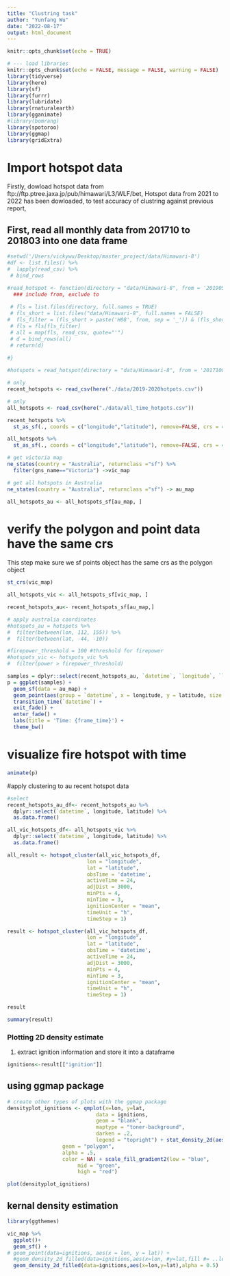 ```yaml
---
title: "Clustring task"
author: "Yunfang Wu"
date: "2022-08-17"
output: html_document
---
```


```r
knitr::opts_chunk$set(echo = TRUE)
```

```r
# --- load libraries
knitr::opts_chunk$set(echo = FALSE, message = FALSE, warning = FALSE)
library(tidyverse)
library(here)
library(sf)
library(furrr)
library(lubridate)
library(rnaturalearth)
library(gganimate)
#library(bomrang)
library(spotoroo)
library(ggmap)
library(gridExtra)
```
# Import hotspot data

Firstly, dowload hotspot data from ftp://ftp.ptree.jaxa.jp/pub/himawari/L3/WLF/bet, 
Hotspot data from 2021 to 2022 has been dowloaded,
to test accuracy of clustring against previous report, 
 
## First, read all monthly data from 201710 to 201803 into one data frame
```r
#setwd('/Users/vickywu/Desktop/master_project/data/Himawari-8')
#df <- list.files() %>% 
#  lapply(read_csv) %>% 
 # bind_rows 
```


```r
#read_hotspot <- function(directory = "data/Himawari-8", from = '20190501', to = '20190701'){
  ### include from, exclude to
  
 # fls = list.files(directory, full.names = TRUE)
 # fls_short = list.files("data/Himawari-8", full.names = FALSE)
#  fls_filter = (fls_short > paste('H08', from, sep = '_')) & (fls_short < paste('H08', to, sep = '_'))
 # fls = fls[fls_filter]
 # all = map(fls, read_csv, quote="'")
 # d = bind_rows(all)
 # return(d)
  
#}
```
```r
#hotspots = read_hotspot(directory = "data/Himawari-8", from = '20171001', to = '20180300')
```

```r
# only
recent_hotspots <- read_csv(here("./data/2019-2020hotpots.csv"))
```
```r
# only
all_hotspots <- read_csv(here("./data/all_time_hotpots.csv"))
```

```r
recent_hotspots %>% 
  st_as_sf(., coords = c("longitude","latitude"), remove=FALSE, crs = 4326)->recent_hotspots_sf

```

```r
all_hotspots %>% 
  st_as_sf(., coords = c("longitude","latitude"), remove=FALSE, crs = 4326)->all_hotspots_sf
```


```r
# get victoria map
ne_states(country = "Australia", returnclass ="sf") %>% 
  filter(gns_name=="Victoria") ->vic_map
```

```r
# get all hotspots in Australia
ne_states(country = "Australia", returnclass ="sf") -> au_map
```

```r
all_hotspots_au <- all_hotspots_sf[au_map, ]
```


# verify the polygon and point data have the same crs 
This step make sure we sf points object has the same crs as the polygon object

```r
st_crs(vic_map)
```


```r
all_hotspots_vic <- all_hotspots_sf[vic_map, ]
```

```r
recent_hotspots_au<- recent_hotspots_sf[au_map,]
```



```r
# apply australia coordinates 
#hotspots_au = hotspots %>%
#  filter(between(lon, 112, 155)) %>% 
#  filter(between(lat, -44, -10))
```

```r
#firepower_threshold = 100 #threshold for firepower
#hotspots_vic <- hotspots_vic %>%
#  filter(power > firepower_threshold)
```




```r
samples = dplyr::select(recent_hotspots_au, `datetime`, `longitude`, `latitude`, `power`)
p = ggplot(samples) +
  geom_sf(data = au_map) +
  geom_point(aes(group = `datetime`, x = longitude, y = latitude, size = power), color = 'red', alpha = 0.2) + 
  transition_time(`datetime`) +
  exit_fade() +
  enter_fade() +
  labs(title = 'Time: {frame_time}') +
  theme_bw()

```

# visualize fire hotspot with time
```r
animate(p)
```
#apply clustering to au recent hotspot data

```r
#select 
recent_hotspots_au_df<- recent_hotspots_au %>% 
  dplyr::select(`datetime`, longitude, latitude) %>% 
  as.data.frame()
```

```r
all_vic_hotspots_df<- all_hotspots_vic %>% 
  dplyr::select(`datetime`, longitude, latitude) %>% 
  as.data.frame()
```


```r
all_result <- hotspot_cluster(all_vic_hotspots_df,
                          lon = "longitude",
                          lat = "latitude",
                          obsTime = 'datetime',
                          activeTime = 24,
                          adjDist = 3000,
                          minPts = 4,
                          minTime = 3,
                          ignitionCenter = "mean",
                          timeUnit = "h",
                          timeStep = 1)
```


```r
result <- hotspot_cluster(all_vic_hotspots_df,
                          lon = "longitude",
                          lat = "latitude",
                          obsTime = 'datetime',
                          activeTime = 24,
                          adjDist = 3000,
                          minPts = 4,
                          minTime = 3,
                          ignitionCenter = "mean",
                          timeUnit = "h",
                          timeStep = 1)
```
```r
result
```

```r
summary(result)
```
### Plotting 2D density estimate

1. extract ignition information and store it into a dataframe

```r
ignitions<-result[["ignition"]]
```



## using ggmap package 

```r
# create other types of plots with the ggmap package
densityplot_ignitions <- qmplot(x=lon, y=lat, 
                             data = ignitions, 
                             geom = "blank",
                             maptype = "toner-background", 
                             darken = .2, 
                             legend = "topright") + stat_density_2d(aes(fill = ..level..), 
                  geom = "polygon", 
                  alpha = .5,
                  color = NA) + scale_fill_gradient2(low = "blue", 
                       mid = "green", 
                       high = "red")
```
```r
plot(densityplot_ignitions)
```
## kernal density estimation



```r
library(ggthemes)
```

```r
vic_map %>% 
  ggplot()+
  geom_sf() +
# geom_point(data=ignitions, aes(x = lon, y = lat)) +
  #geom_density_2d_filled(data=ignitions,aes(x=lon, #y=lat,fill #= ..level..))
  geom_density_2d_filled(data=ignitions,aes(x=lon,y=lat),alpha = 0.5) 
```







